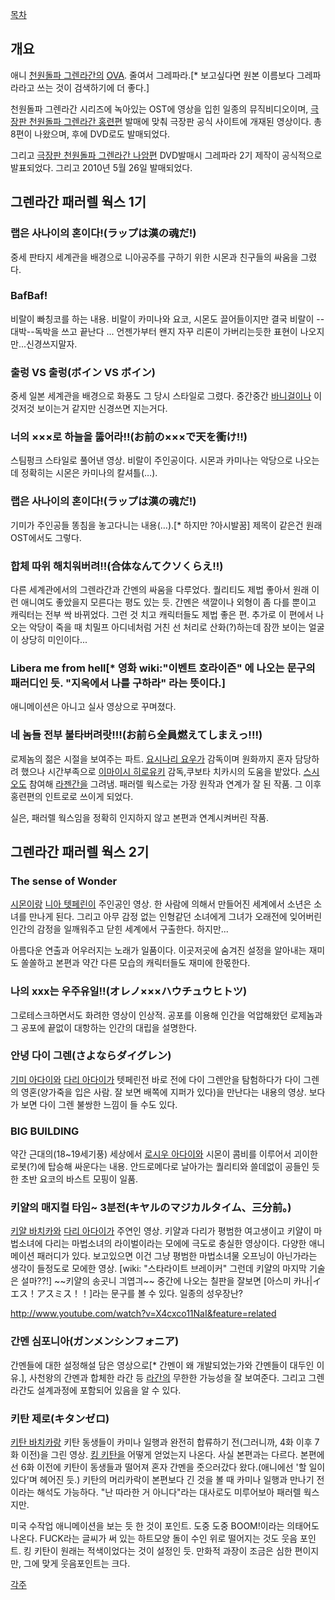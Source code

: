 [[목차]]

== 개요 ==
애니 [[천원돌파 그렌라간]]의 [[OVA]]. 줄여서 그레파라.[* 보고싶다면 원본 이름보다 그레파라라고 쓰는 것이 검색하기에 더 좋다.]

천원돌파 그렌라간 시리즈에 녹아있는 OST에 영상을 입힌 일종의 뮤직비디오이며, [[극장판 천원돌파 그렌라간 홍련편]] 발매에 맞춰 극장판 공식 사이트에 개재된 영상이다. 총 8편이 나왔으며, 후에 DVD로도 발매되었다. 

그리고 [[극장판 천원돌파 그렌라간 나암편]] DVD발매시 그레파라 2기 제작이 공식적으로 발표되었다. 그리고 2010년 5월 26일 발매되었다.

== 그렌라간 패러렐 웍스 1기 ==
=== 랩은 사나이의 혼이다!(ラップは漢の魂だ!) === 
중세 판타지 세계관을 배경으로 니아공주를 구하기 위한 시몬과 친구들의 싸움을 그렸다.
=== BafBaf! === 
비랄이 빠칭코를 하는 내용. 
비랄이 카미나와 요코, 시몬도 끌어들이지만 결국 비랄이 --대박--독박을 쓰고 끝난다 ...
언젠가부터 왠지 자꾸 리론이 가버리는듯한 표현이 나오지만...신경쓰지말자.
=== 출렁 VS 출렁(ボイン VS ボイン) === 
중세 일본 세계관을 배경으로 화풍도 그 당시 스타일로 그렸다.
중간중간 [[바니걸]]이나 이것저것 보이는거 같지만 신경쓰면 지는거다.
=== 너의 ×××로 하늘을 뚫어라!!(お前の×××で天を衝け!!) ===
스팀펑크 스타일로 풀어낸 영상. 비랄이 주인공이다. 시몬과 카미나는 악당으로 나오는데 정확히는 시몬은 카미나의 칼셔틀(…).
=== 랩은 사나이의 혼이다!(ラップは漢の魂だ!) ===
기미가 주인공들 똥침을 놓고다니는 내용(…).[* 하지만 ?아시발꿈] 제목이 같은건 원래 OST에서도 그렇다.
=== 합체 따위 해치워버려!!(合体なんてクソくらえ!!) ===
다른 세계관에서의 그렌라간과 간멘의 싸움을 다루었다. 퀄리티도 제법 좋아서 원래 이런 애니여도 좋았을지 모른다는 평도 있는 듯. 간멘은 색깔이나 외형이 좀 다를 뿐이고 캐릭터는 전부 싹 바뀌었다. 그런 것 치고 캐릭터들도 제법 좋은 편. 추가로 이 편에서 나오는 악당이 죽을 때 치밀프 아디네처럼 거친 선 처리로 산화(?)하는데 잠깐 보이는 얼굴이 상당히 미인이다...
=== Libera me from hell[* 영화 wiki:"이벤트 호라이즌" 에 나오는 문구의 패러디인 듯. "지옥에서 나를 구하라" 라는 뜻이다.] ===
애니메이션은 아니고 실사 영상으로 꾸며졌다.
=== 네 놈들 전부 불타버려랏!!!(お前ら全員燃えてしまえっ!!!) ===
로제놈의 젊은 시절을 보여주는 파트. [[요시나리 요우]]가 감독이며 원화까지 혼자 담당하려 했으나 시간부족으로 [[이마이시 히로유키]] 감독,쿠보타 치카시의 도움을 밭았다. [[스시오]]도 참여해 [[라젠간]]을 그려냄. 패러렐 웍스로는 가장 원작과 연계가 잘 된 작품. 그 이후 홍련편의 인트로로 쓰이게 되었다.

실은, 패러렐 웍스임을 정확히 인지하지 않고 본편과 연계시켜버린 작품.

== 그렌라간 패러렐 웍스 2기 ==
=== The sense of Wonder ===
[[시몬]]이랑 [[니아 텟페린]]이 주인공인 영상. 한 사람에 의해서 만들어진 세계에서 소년은 소녀를 만나게 된다. 그리고 아무 감정 없는 인형같던 소녀에게 그녀가 오래전에 잊어버린 인간의 감정을 일깨워주고 닫힌 세계에서 구출한다. 하지만...

아름다운 연출과 어우러지는 노래가 일품이다. 이곳저곳에 숨겨진 설정을 알아내는 재미도 쏠쏠하고 본편과 약간 다른 모습의 캐릭터들도 재미에 한몫한다.
=== 나의 xxx는 우주유일!!(オレノ×××ハウチュウヒトツ) ===
그로테스크하면서도 화려한 영상이 인상적. 공포를 이용해 인간을 억압해왔던 로제놈과 그 공포에 끝없이 대항하는 인간의 대립을 설명한다.
=== 안녕 다이 그렌(さよならダイグレン) ===
[[기미 아다이]]와 [[다리 아다이]]가 텟페린전 바로 전에 다이 그렌안을 탐험하다가 다이 그렌의 영혼(양가죽을 입은 사람. 잘 보면 배쪽에 지퍼가 있다)을 만난다는 내용의 영상. 보다가 보면 다이 그렌 불쌍한 느낌이 들 수도 있다.
=== BIG BUILDING ===
약간 근대의(18~19세기풍) 세상에서 [[로시우 아다이]]와 시몬이 콤비를 이루어서 괴이한 로봇(?)에 탑승해 싸운다는 내용. 안드로메다로 날아가는 퀄리티와 쓸데없이 공들인 듯한 초반 요코의 바스트 모핑이 일품.
=== 키얄의 매지컬 타임~ 3분전(キヤルのマジカルタイム、三分前。) ===
[[키얄 바치카]]와 [[다리 아다이]]가 주연인 영상. 키얄과 다리가 평범한 여고생이고 키얄이 마법소녀에 다리는 마법소녀의 라이벌이라는 모에에 극도로 충실한 영상이다. 다양한 애니메이션 패러디가 있다. 보고있으면 이건 그냥 평범한 마법소녀물 오프닝이 아닌가라는 생각이 들정도로 모에한 영상. [wiki: "스타라이트 브레이커" 그런데 키얄의 마지막 기술은 설마??!] ~~키얄의 송곳니 긔엽긔~~
중간에 나오는 칠판을 잘보면 [아스미 카나|イエス！アスミス！！]라는 문구를 볼 수 있다. 일종의 성우장난?

http://www.youtube.com/watch?v=X4cxco11NaI&feature=related

=== 간멘 심포니아(ガンメンシンフォニア) ===
간멘들에 대한 설정해설 담은 영상으로[* 간멘이 왜 개발되었는가와 간멘들이 대두인 이유.], 사천왕의 간멘과 합체한 라간 등 [[라간]]의 무한한 가능성을 잘 보여준다. 그리고 그렌라간도 설계과정에 포함되어 있음을 알 수 있다.
=== 키탄 제로(キタンゼロ) ===
[[키탄 바치카]]랑 키탄 동생들이 카미나 일행과 완전히 합류하기 전(그러니까, 4화 이후 7화 이전)을 그린 영상. [[킹 키탄]]을 어떻게 얻었는지 나온다. 사실 본편과는 다르다. 본편에선 6화 이전에 키탄이 동생들과 떨어져 혼자 간멘을 줏으러갔다 왔다.(애니에선 '할 일이 있다'며 헤어진 듯.) 키탄의 머리카락이 본편보다 긴 것을 볼 때 카미나 일행과 만나기 전이라는 해석도 가능하다. "난 따라한 거 아니다"라는 대사로도 미루어보아 패러렐 웍스지만. 

미국 수작업 애니메이션을 보는 듯 한 것이 포인트. 도중 도중 BOOM!이라는 의태어도 나온다. FUCK라는 글씨가 써 있는 하트모양 돌이 수인 위로 떨어지는 것도 웃음 포인트. 킹 키탄이 원래는 적색이었다는 것이 설정인 듯. 만화적 과장이 조금은 심한 편이지만, 그에 맞게 웃음포인트는 크다.


[[각주]]
